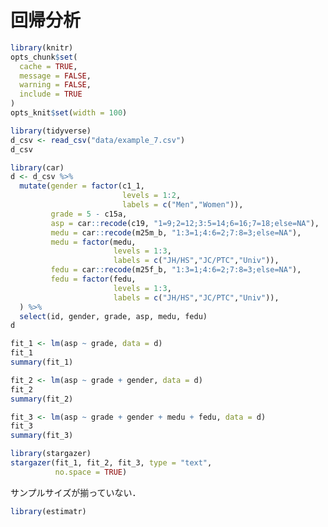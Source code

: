# 回帰分析 {#regression}


```r
library(knitr)
opts_chunk$set(
  cache = TRUE,
  message = FALSE,
  warning = FALSE,
  include = TRUE
)
opts_knit$set(width = 100)
```


```r
library(tidyverse)
d_csv <- read_csv("data/example_7.csv")
d_csv
```


```r
library(car)
d <- d_csv %>%
  mutate(gender = factor(c1_1, 
                         levels = 1:2,
                         labels = c("Men","Women")),
         grade = 5 - c15a,
         asp = car::recode(c19, "1=9;2=12;3:5=14;6=16;7=18;else=NA"),
         medu = car::recode(m25m_b, "1:3=1;4:6=2;7:8=3;else=NA"),
         medu = factor(medu, 
                       levels = 1:3, 
                       labels = c("JH/HS","JC/PTC","Univ")),
         fedu = car::recode(m25f_b, "1:3=1;4:6=2;7:8=3;else=NA"),
         fedu = factor(fedu, 
                       levels = 1:3, 
                       labels = c("JH/HS","JC/PTC","Univ")),
  ) %>%
  select(id, gender, grade, asp, medu, fedu)
d
```

```r
fit_1 <- lm(asp ~ grade, data = d)
fit_1
summary(fit_1)
```

```r
fit_2 <- lm(asp ~ grade + gender, data = d)
fit_2
summary(fit_2)
```


```r
fit_3 <- lm(asp ~ grade + gender + medu + fedu, data = d)
fit_3
summary(fit_3)
```


```r
library(stargazer)
stargazer(fit_1, fit_2, fit_3, type = "text",
          no.space = TRUE)
```


サンプルサイズが揃っていない．


```r
library(estimatr)
```

